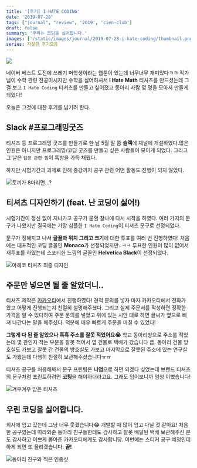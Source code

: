 ```yaml
---
title: '[후기] I HATE CODING'
date: '2019-07-28'
tags: ["journal", "review", '2019', 'cien-club']
draft: false
summary: '우리는 코딩을 싫어합니다.'
images: ['/static/images/journal/2019-07-28-i-hate-coding/thumbnail.png']
series: 자잘한 후기모음
---
```


![](/static/images/journal/2019-07-28-i-hate-coding/thumbnail.png)

네이버 베스트 도전에 쓰레기 머학생이라는 웹툰이 있는데 너무너무 재미있다ㅋㅋ 작가님이 수학 관련 전공이시지만 수학을 싫어하셔서 **I Hate Math** 티셔츠를 만드셨는데 그걸 보고 `I Hate Coding` 티셔츠를 만들고 싶어졌고 동아리 사람 몇 명을 모아서 만들게 되었다!

오늘은 그것에 대한 후기를 남기려 한다.

## Slack #프로그래밍굿즈

티셔츠 등 프로그래밍 굿즈를 만들기로 한 날 5월 말 쯤 **슬랙**에 채널에 개설하였다.많은 인원은 아니지만 프로그래밍/코딩 굿즈를 만들고 싶은 사람들이 모이게 되었다. 그리고 그 날은 `컴공 관련 밈`이 톡방을 가득 채웠다.

하지만 시험기간과 과제로 인해 종강까지 공구 관련 어떤 활동도 진행이 되지 않았다.

![토끼가 8마리면...?](/static/images/journal/2019-07-28-i-hate-coding/rabbyte.png)

## 티셔츠 디자인하기 (feat. 난 코딩이 싫어!)

시험기간이 정신 없이 지나가고 공구가 묻힐 찰나에 다시 시작을 하였다. 여러 가지의 문구가 나왔지만 결국에는 가장 심플한 `I Hate Coding`이 티셔츠 문구로 선정되었다.

문구가 정해지고 나서 **글꼴과 위치 그리고 크기**에 대한 투표를 여러 번 진행하였다! 처음에는 대표적인 코딩 글꼴인 **Monaco**가 선정되었지만..ㅋㅋ 투표한 인원이 많이 없어서 재투표를 하였는데 스포티한 느낌의 글꼴인 **Helvetica Black**이 선정되었다.

![아헤코 티셔츠 최종 디자인](/static/images/journal/2019-07-28-i-hate-coding/shirt-design.png)

## 주문만 넣으면 될 줄 알았더니..

티셔츠 제작은 [카카오티](http://kakaot.com/)에서 진행하였다! 견적 문의를 넣자 마자 카카오티에서 전화가 왔고 어떻게 진행되는지 친절히 설명해주셨다. 그리고 실제 주문서를 작성하면 정확한 가격을 알 수 있다하여 주문 문의를 넣었고 위에 있는 시안 대로 하면 글씨가 옆으로 삐져 나간다는 말을 해주셨다. 덕분에 매우 빠르게 주문을 마칠 수 있었다!

**그렇게 다 된 줄 알았으나 흑흑 주소를 잘못 적었어요😭** 학교 동아리방으로 주소를 적었는데 몇 관인지 적는 부분을 잘못 적어서 옆 건물로 택배가 갔습니다 큽. 동아리 건물 방호실도 가보고 잘못 간 건물의 방호실도 가보고 마지막으로 잘못된 주소에 있는 연구실도 가봤는데 다행히 친절히 보관해주셨습니다ㅠㅠ

티셔츠 공구를 처음해봐서 문구 프린팅은 **나염**으로 하면 되겠다 싶었는데 브랜드 티셔츠의 문구처럼 프린트하려면 **코팅**을 해야하더라고요. 그래도 입어보니까 엄청 이뻤습니다!

![겨우겨우 받은 티셔츠](/static/images/journal/2019-07-28-i-hate-coding/shirt-result.png)

## 우린 코딩을 싫어합니다.

회사에 입고 갔는데 그냥 너무 웃겼습니다😂 개발할 때 많이 입고 다닐 것 같아요! 처음 한 공구였는데 따라와준 동아리 친구들한테도 감사하고 잘못 배달된 택배 보관해주신 분도 감사하고 이쁘게 뽑아준 카카오티에게도 감사합니당. 이번에는 스티커 공구 예정인데 하게 되면 또 올리겠습니다. **끝!**

![동아리 친구와 찍은 인증샷](/static/images/journal/2019-07-28-i-hate-coding/shirt-with-friend.png)
